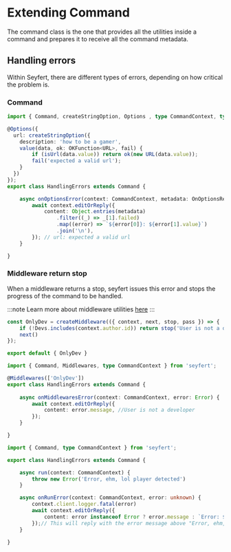 # Extending Command

The command class is the one that provides all the utilities inside a command and prepares it to receive all the command metadata.

## Handling errors

Within Seyfert, there are different types of errors, depending on how critical the problem is.

### Command

```ts showLineNumbers
import { Command, createStringOption, Options , type CommandContext, type OnOptionsReturnObject } from 'seyfert';

@Options({
  url: createStringOption({
    description: 'how to be a gamer',
    value(data, ok: OKFunction<URL>, fail) {
        if (isUrl(data.value)) return ok(new URL(data.value));
        fail('expected a valid url');
    }
  })
});
export class HandlingErrors extends Command {

    async onOptionsError(context: CommandContext, metadata: OnOptionsReturnObject) {
        await context.editOrReply({
            content: Object.entries(metadata)
                .filter((_) => _[1].failed)
                .map((error) => `${error[0]}: ${error[1].value}`)
                .join('\n'),
        }); // url: expected a valid url
    }

}
```

### Middleware return stop

When a middleware returns a stop, seyfert issues this error and stops the progress of the command to be handled.

:::note
Learn more about middleware utilities [here](#)
:::

```ts showLineNumbers
const OnlyDev = createMiddleware(({ context, next, stop, pass }) => {
    if (!Devs.includes(context.author.id)) return stop('User is not a developer')
    next()
});

export default { OnlyDev }
```

```ts showLineNumbers
import { Command, Middlewares, type CommandContext } from 'seyfert';

@Middlewares(['OnlyDev'])
export class HandlingErrors extends Command {
    
    async onMiddlewaresError(context: CommandContext, error: Error) {
        await context.editOrReply({
            content: error.message, //User is not a developer
        });
    }

}
```

```ts showLineNumbers
import { Command, type CommandContext } from 'seyfert';

export class HandlingErrors extends Command {

    async run(context: CommandContext) {
        throw new Error('Error, ehm, lol player detected')
    }

    async onRunError(context: CommandContext, error: unknown) {
        context.client.logger.fatal(error)
        await context.editOrReply({
            content: error instanceof Error ? error.message : `Error: ${error}`,
        });// This will reply with the error message above "Error, ehm, lol player detected"
    }

}
```
